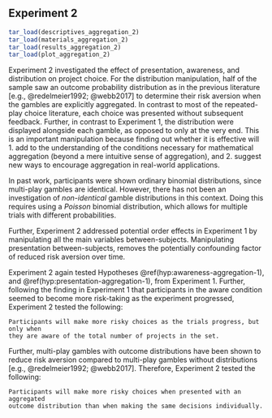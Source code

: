 ## Experiment 2 {#aggregation-2}

```r
tar_load(descriptives_aggregation_2)
tar_load(materials_aggregation_2)
tar_load(results_aggregation_2)
tar_load(plot_aggregation_2)
```

Experiment 2 investigated the effect of presentation, awareness, and
distribution on project choice. For the distribution manipulation, half of the
sample saw an outcome probability distribution as in the previous literature
[e.g., @redelmeier1992; @webb2017] to determine their risk aversion when the
gambles are explicitly aggregated. In contrast to most of the repeated-play
choice literature, each choice was presented without subsequent feedback.
Further, in contrast to Experiment 1, the distribution were displayed alongside
each gamble, as opposed to only at the very end. This is an important
manipulation because finding out whether it is effective will 1. add to the
understanding of the conditions necessary for mathematical aggregation (beyond a
mere intuitive sense of aggregation), and 2. suggest new ways to encourage
aggregation in real-world applications.

In past work, participants were shown ordinary binomial distributions, since
multi-play gambles are identical. However, there has not been an investigation
of *non-identical* gamble distributions in this context. Doing this requires
using a *Poisson* binomial distribution, which allows for multiple trials with
different probabilities.

Further, Experiment 2 addressed potential order effects in Experiment 1 by
manipulating all the main variables between-subjects. Manipulating presentation
between-subjects, removes the potentially confounding factor of reduced risk
aversion over time.

Experiment 2 again tested Hypotheses \@ref(hyp:awareness-aggregation-1),
and \@ref(hyp:presentation-aggregation-1), from Experiment 1. Further, following
the finding in Experiment 1 that participants in the aware condition seemed to
become more risk-taking as the experiment progressed, Experiment 2 tested the
following:

```hypothesis
Participants will make more risky choices as the trials progress, but only when
they are aware of the total number of projects in the set.
```

Further, multi-play gambles with outcome distributions have been shown to reduce
risk aversion compared to multi-play gambles without distributions [e.g.,
@redelmeier1992; @webb2017]. Therefore, Experiment 2 tested the following:

```hypothesis
Participants will make more risky choices when presented with an aggregated
outcome distribution than when making the same decisions individually.
```
